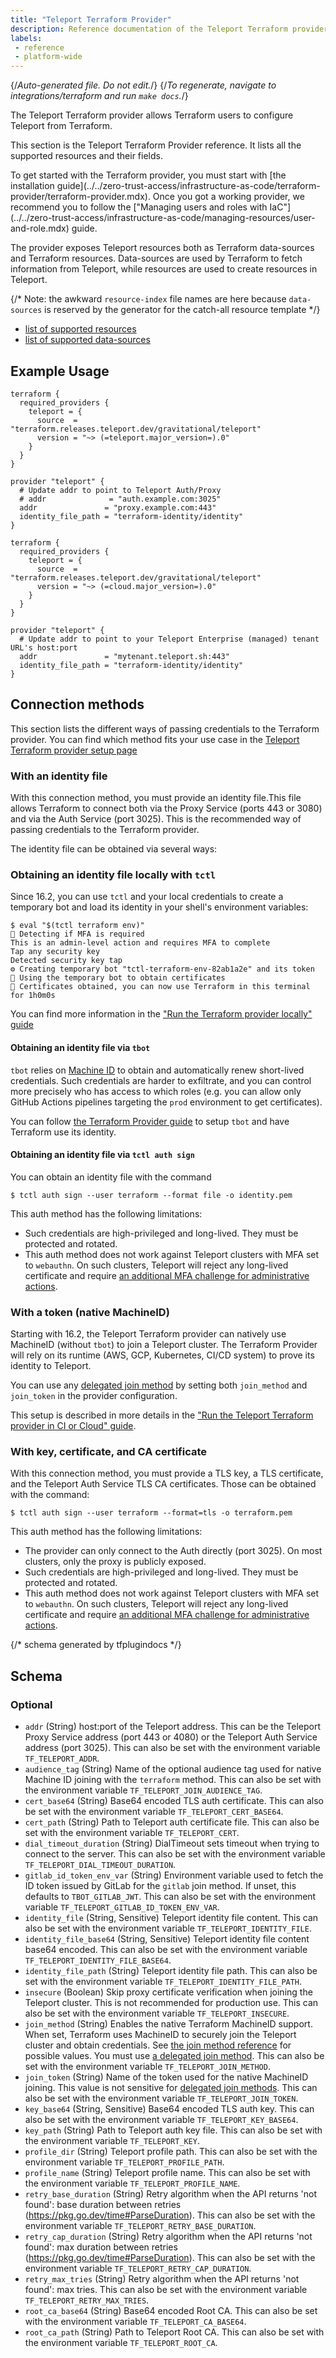 ```yaml
---
title: "Teleport Terraform Provider"
description: Reference documentation of the Teleport Terraform provider.
labels:
 - reference
 - platform-wide
---
```


{/*Auto-generated file. Do not edit.*/}
{/*To regenerate, navigate to integrations/terraform and run `make docs`.*/}

The Teleport Terraform provider allows Terraform users to configure Teleport
from Terraform.

This section is the Teleport Terraform Provider reference.
It lists all the supported resources and their fields.

<Admonition type="tip">
To get started with the Terraform provider, you must start with [the installation
guide](../../zero-trust-access/infrastructure-as-code/terraform-provider/terraform-provider.mdx).
Once you got a working provider, we recommend you to follow the
["Managing users and roles with IaC"](../../zero-trust-access/infrastructure-as-code/managing-resources/user-and-role.mdx) guide.
</Admonition>

The provider exposes Teleport resources both as Terraform data-sources and Terraform resources.
Data-sources are used by Terraform to fetch information from Teleport, while resources are used
to create resources in Teleport.

{/* Note: the awkward `resource-index` file names are here because `data-sources`
is reserved by the generator for the catch-all resource template */}

- [list of supported resources](./resources/resources.mdx)
- [list of supported data-sources](./data-sources/data-sources.mdx)

## Example Usage

<Tabs>
<TabItem label="self-hosted">

```hcl
terraform {
  required_providers {
    teleport = {
      source  = "terraform.releases.teleport.dev/gravitational/teleport"
      version = "~> (=teleport.major_version=).0"
    }
  }
}

provider "teleport" {
  # Update addr to point to Teleport Auth/Proxy
  # addr              = "auth.example.com:3025"
  addr               = "proxy.example.com:443"
  identity_file_path = "terraform-identity/identity"
}
```

</TabItem>
<TabItem label="cloud">

```hcl
terraform {
  required_providers {
    teleport = {
      source  = "terraform.releases.teleport.dev/gravitational/teleport"
      version = "~> (=cloud.major_version=).0"
    }
  }
}

provider "teleport" {
  # Update addr to point to your Teleport Enterprise (managed) tenant URL's host:port
  addr               = "mytenant.teleport.sh:443"
  identity_file_path = "terraform-identity/identity"
}
```

</TabItem>
</Tabs>

## Connection methods

This section lists the different ways of passing credentials to the Terraform provider.
You can find which method fits your use case in
the [Teleport Terraform provider setup
page](../../zero-trust-access/infrastructure-as-code/terraform-provider/terraform-provider.mdx)

### With an identity file

With this connection method, you must provide an identity file.This file allows Terraform to connect both via the Proxy
Service (ports 443 or 3080) and via the Auth Service (port 3025). This is the recommended way of passing credentials to
the Terraform provider.

The identity file can be obtained via several ways:

### Obtaining an identity file locally with `tctl`

Since 16.2, you can use `tctl` and your local credentials to create a temporary bot and load its identity
in your shell's environment variables:

```code
$ eval "$(tctl terraform env)"
🔑 Detecting if MFA is required
This is an admin-level action and requires MFA to complete
Tap any security key
Detected security key tap
⚙️ Creating temporary bot "tctl-terraform-env-82ab1a2e" and its token
🤖 Using the temporary bot to obtain certificates
🚀 Certificates obtained, you can now use Terraform in this terminal for 1h0m0s
```

You can find more information in
the ["Run the Terraform provider locally" guide](../../zero-trust-access/infrastructure-as-code/terraform-provider/local.mdx)

#### Obtaining an identity file via `tbot`

`tbot` relies on [Machine ID](../../machine-workload-identity/machine-id/introduction.mdx) to obtain and automatically renew
short-lived credentials. Such credentials are harder to exfiltrate, and you can control more precisely who has access to
which roles (e.g. you can allow only GitHub Actions pipelines targeting the `prod` environment to get certificates).

You can follow [the Terraform Provider
guide](../../zero-trust-access/infrastructure-as-code/terraform-provider/terraform-provider.mdx) to setup `tbot`
and have Terraform use its identity.

#### Obtaining an identity file via `tctl auth sign`

You can obtain an identity file with the command

```code
$ tctl auth sign --user terraform --format file -o identity.pem
```

This auth method has the following limitations:
- Such credentials are high-privileged and long-lived. They must be protected and rotated.
- This auth method does not work against Teleport clusters with MFA set to `webauthn`.
  On such clusters, Teleport will reject any long-lived certificate and require
  [an additional MFA challenge for administrative
  actions](../../zero-trust-access/authentication/mfa-for-admin-actions.mdx).

### With a token (native MachineID)

Starting with 16.2, the Teleport Terraform provider can natively use MachineID (without `tbot`) to join a Teleport
cluster. The Terraform Provider will rely on its runtime (AWS, GCP, Kubernetes, CI/CD system) to prove its identity to
Teleport.

You can use any [delegated join method](../join-methods.mdx#delegated-join-methods) by setting
both `join_method` and `join_token` in the provider configuration.

This setup is described in more details in
the ["Run the Teleport Terraform provider in CI or Cloud" guide](../../zero-trust-access/infrastructure-as-code/terraform-provider/ci-or-cloud.mdx).

### With key, certificate, and CA certificate

With this connection method, you must provide a TLS key, a TLS certificate, and the Teleport Auth Service TLS CA certificates.
Those can be obtained with the command:

```code
$ tctl auth sign --user terraform --format=tls -o terraform.pem
```

This auth method has the following limitations:
- The provider can only connect to the Auth directly (port 3025). On most clusters, only the proxy is publicly exposed.
- Such credentials are high-privileged and long-lived. They must be protected and rotated.
- This auth method does not work against Teleport clusters with MFA set to `webauthn`.
  On such clusters, Teleport will reject any long-lived certificate and require
  [an additional MFA challenge for administrative
  actions](../../zero-trust-access/authentication/mfa-for-admin-actions.mdx).

{/*  schema generated by tfplugindocs */}
## Schema

### Optional

- `addr` (String) host:port of the Teleport address. This can be the Teleport Proxy Service address (port 443 or 4080) or the Teleport Auth Service address (port 3025). This can also be set with the environment variable `TF_TELEPORT_ADDR`.
- `audience_tag` (String) Name of the optional audience tag used for native Machine ID joining with the `terraform` method. This can also be set with the environment variable `TF_TELEPORT_JOIN_AUDIENCE_TAG`.
- `cert_base64` (String) Base64 encoded TLS auth certificate. This can also be set with the environment variable `TF_TELEPORT_CERT_BASE64`.
- `cert_path` (String) Path to Teleport auth certificate file. This can also be set with the environment variable `TF_TELEPORT_CERT`.
- `dial_timeout_duration` (String) DialTimeout sets timeout when trying to connect to the server. This can also be set with the environment variable `TF_TELEPORT_DIAL_TIMEOUT_DURATION`.
- `gitlab_id_token_env_var` (String) Environment variable used to fetch the ID token issued by GitLab for the `gitlab` join method. If unset, this defaults to `TBOT_GITLAB_JWT`. This can also be set with the environment variable `TF_TELEPORT_GITLAB_ID_TOKEN_ENV_VAR`.
- `identity_file` (String, Sensitive) Teleport identity file content. This can also be set with the environment variable `TF_TELEPORT_IDENTITY_FILE`.
- `identity_file_base64` (String, Sensitive) Teleport identity file content base64 encoded. This can also be set with the environment variable `TF_TELEPORT_IDENTITY_FILE_BASE64`.
- `identity_file_path` (String) Teleport identity file path. This can also be set with the environment variable `TF_TELEPORT_IDENTITY_FILE_PATH`.
- `insecure` (Boolean) Skip proxy certificate verification when joining the Teleport cluster. This is not recommended for production use. This can also be set with the environment variable `TF_TELEPORT_INSECURE`.
- `join_method` (String) Enables the native Terraform MachineID support. When set, Terraform uses MachineID to securely join the Teleport cluster and obtain credentials. See [the join method reference](../join-methods.mdx) for possible values. You must use [a delegated join method](../join-methods.mdx#secret-vs-delegated). This can also be set with the environment variable `TF_TELEPORT_JOIN_METHOD`.
- `join_token` (String) Name of the token used for the native MachineID joining. This value is not sensitive for [delegated join methods](../join-methods.mdx#secret-vs-delegated). This can also be set with the environment variable `TF_TELEPORT_JOIN_TOKEN`.
- `key_base64` (String, Sensitive) Base64 encoded TLS auth key. This can also be set with the environment variable `TF_TELEPORT_KEY_BASE64`.
- `key_path` (String) Path to Teleport auth key file. This can also be set with the environment variable `TF_TELEPORT_KEY`.
- `profile_dir` (String) Teleport profile path. This can also be set with the environment variable `TF_TELEPORT_PROFILE_PATH`.
- `profile_name` (String) Teleport profile name. This can also be set with the environment variable `TF_TELEPORT_PROFILE_NAME`.
- `retry_base_duration` (String) Retry algorithm when the API returns 'not found': base duration between retries (https://pkg.go.dev/time#ParseDuration). This can also be set with the environment variable `TF_TELEPORT_RETRY_BASE_DURATION`.
- `retry_cap_duration` (String) Retry algorithm when the API returns 'not found': max duration between retries (https://pkg.go.dev/time#ParseDuration). This can also be set with the environment variable `TF_TELEPORT_RETRY_CAP_DURATION`.
- `retry_max_tries` (String) Retry algorithm when the API returns 'not found': max tries. This can also be set with the environment variable `TF_TELEPORT_RETRY_MAX_TRIES`.
- `root_ca_base64` (String) Base64 encoded Root CA. This can also be set with the environment variable `TF_TELEPORT_CA_BASE64`.
- `root_ca_path` (String) Path to Teleport Root CA. This can also be set with the environment variable `TF_TELEPORT_ROOT_CA`.

